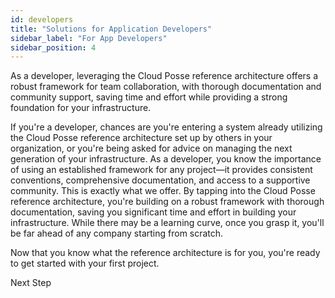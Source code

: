 ```yaml
---
id: developers
title: "Solutions for Application Developers"
sidebar_label: "For App Developers"
sidebar_position: 4
---
```


<Intro>
As a developer, leveraging the Cloud Posse reference architecture offers a robust framework for team collaboration, with thorough documentation and community support, saving time and effort while providing a strong foundation for your infrastructure.
</Intro>

If you're a developer, chances are you're entering a system already utilizing the Cloud Posse reference architecture set up by others in your organization, or you're being asked for advice on managing the next generation of your infrastructure. As a developer, you know the importance of using an established framework for any project—it provides consistent conventions, comprehensive documentation, and access to a supportive community. This is exactly what we offer. By tapping into the Cloud Posse reference architecture, you're building on a robust framework with thorough documentation, saving you significant time and effort in building your infrastructure. While there may be a learning curve, once you grasp it, you'll be far ahead of any company starting from scratch.


<ActionCard title="What comes next?">
  Now that you know what the reference architecture is for you, you're ready to get started with your first project.

  <PrimaryCTA to="/layers/foundation">Next Step</PrimaryCTA>
</ActionCard>
